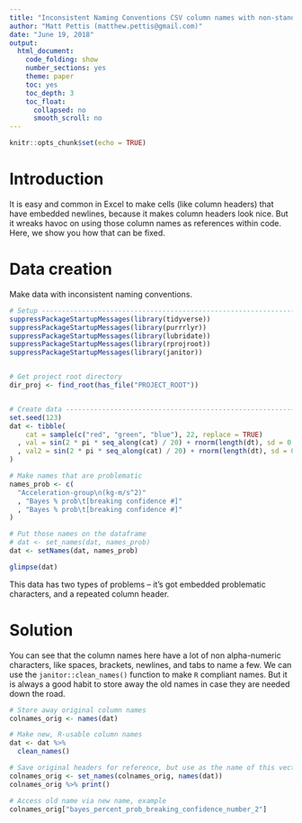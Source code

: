 ```yaml
---
title: "Inconsistent Naming Conventions CSV column names with non-standard characters"
author: "Matt Pettis (matthew.pettis@gmail.com)"
date: "June 19, 2018"
output:
  html_document:
    code_folding: show
    number_sections: yes
    theme: paper
    toc: yes
    toc_depth: 3
    toc_float:
      collapsed: no
      smooth_scroll: no
---
```


```r
knitr::opts_chunk$set(echo = TRUE)
```


# Introduction

It is easy and common in Excel to make cells (like column headers) that have embedded newlines, because it makes column headers look nice.  But it wreaks havoc on using those column names as references within code.  Here, we show you how that can be fixed.



# Data creation

Make data with inconsistent naming conventions.

```r
# Setup ------------------------------------------------------------------------
suppressPackageStartupMessages(library(tidyverse))
suppressPackageStartupMessages(library(purrrlyr))
suppressPackageStartupMessages(library(lubridate))
suppressPackageStartupMessages(library(rprojroot))
suppressPackageStartupMessages(library(janitor))


# Get project root directory
dir_proj <- find_root(has_file("PROJECT_ROOT"))


# Create data ------------------------------------------------------------------
set.seed(123)
dat <- tibble(
    cat = sample(c("red", "green", "blue"), 22, replace = TRUE)
  , val = sin(2 * pi * seq_along(cat) / 20) + rnorm(length(dt), sd = 0.05)
  , val2 = sin(2 * pi * seq_along(cat) / 20) + rnorm(length(dt), sd = 0.05)
)

# Make names that are problematic
names_prob <- c(
  "Acceleration-group\n(kg-m/s^2)"
  , "Bayes % prob\t[breaking confidence #]"
  , "Bayes % prob\t[breaking confidence #]"
)

# Put those names on the dataframe
# dat <- set_names(dat, names_prob)
dat <- setNames(dat, names_prob)

glimpse(dat)
```

This data has two types of problems -- it's got embedded problematic characters, and a repeated column header.





# Solution

You can see that the column names here have a lot of non alpha-numeric characters, like spaces, brackets, newlines, and tabs to name a few.  We can use the `janitor::clean_names()` function to make `R` compliant names.  But it is always a good habit to store away the old names in case they are needed down the road.


```r
# Store away original column names
colnames_orig <- names(dat)

# Make new, R-usable column names
dat <- dat %>%
  clean_names()

# Save original headers for reference, but use as the name of this vector the new, transformed names:
colnames_orig <- set_names(colnames_orig, names(dat))
colnames_orig %>% print()

# Access old name via new name, example
colnames_orig["bayes_percent_prob_breaking_confidence_number_2"]
```
